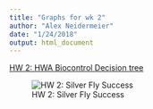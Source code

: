 ```yaml
---
title: "Graphs for wk 2"
author: "Alex Neidermeier"
date: "1/24/2018"
output: html_document
---
```


[HW 2: HWA Biocontrol Decision tree](Biocontrol Merit Diagram.html)


![HW 2: Silver Fly Success](SilverFlyConcept.png)
